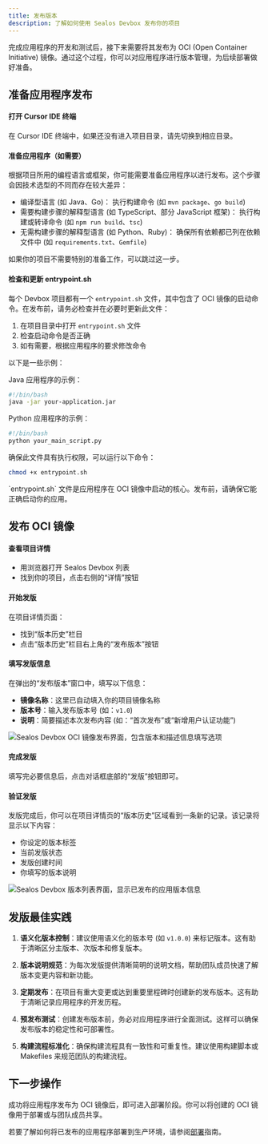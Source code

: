 ```yaml
---
title: 发布版本
description: 了解如何使用 Sealos Devbox 发布你的项目
---
```


完成应用程序的开发和测试后，接下来需要将其发布为 OCI (Open Container Initiative) 镜像。通过这个过程，你可以对应用程序进行版本管理，为后续部署做好准备。

## 准备应用程序发布

<div className='steps [&_h4]:step'>

<h4>打开 Cursor IDE 终端</h4>

在 Cursor IDE 终端中，如果还没有进入项目目录，请先切换到相应目录。

<h4>准备应用程序（如需要）</h4>

根据项目所用的编程语言或框架，你可能需要准备应用程序以进行发布。这个步骤会因技术选型的不同而存在较大差异：

- 编译型语言 (如 Java、Go)：
执行构建命令 (如 `mvn package`、`go build`)
- 需要构建步骤的解释型语言 (如 TypeScript、部分 JavaScript 框架)：
执行构建或转译命令 (如 `npm run build`、`tsc`)
- 无需构建步骤的解释型语言 (如 Python、Ruby)：
确保所有依赖都已列在依赖文件中 (如 `requirements.txt`、`Gemfile`)

如果你的项目不需要特别的准备工作，可以跳过这一步。

<h4>检查和更新 entrypoint.sh</h4>

每个 Devbox 项目都有一个 `entrypoint.sh` 文件，其中包含了 OCI 镜像的启动命令。在发布前，请务必检查并在必要时更新此文件：

1. 在项目目录中打开 `entrypoint.sh` 文件
2. 检查启动命令是否正确
3. 如有需要，根据应用程序的要求修改命令

以下是一些示例：

Java 应用程序的示例：

```bash
#!/bin/bash
java -jar your-application.jar
```

Python 应用程序的示例：

```bash
#!/bin/bash
python your_main_script.py
```

确保此文件具有执行权限，可以运行以下命令：

```bash
chmod +x entrypoint.sh
```

<Callout type="info">
`entrypoint.sh` 文件是应用程序在 OCI 镜像中启动的核心。发布前，请确保它能正确启动你的应用。
</Callout>

</div>

## 发布 OCI 镜像

<div className='steps [&_h4]:step'>

<h4>查看项目详情</h4>

- 用浏览器打开 Sealos Devbox 列表
- 找到你的项目，点击右侧的“详情”按钮

<h4>开始发版</h4>

在项目详情页面：
- 找到“版本历史”栏目
- 点击“版本历史”栏目右上角的“发布版本”按钮

<h4>填写发版信息</h4>

在弹出的“发布版本”窗口中，填写以下信息：
- **镜像名称**：这里已自动填入你的项目镜像名称
- **版本号**：输入发布版本号 (如：`v1.0`)
- **说明**：简要描述本次发布内容 (如：“首次发布”或“新增用户认证功能”)

![Sealos Devbox OCI 镜像发布界面，包含版本和描述信息填写选项](./images/devbox-release-oci-image.zh-cn.png)

<h4>完成发版</h4>

填写完必要信息后，点击对话框底部的“发版”按钮即可。

<h4>验证发版</h4>

发版完成后，你可以在项目详情页的“版本历史”区域看到一条新的记录。该记录将显示以下内容：
- 你设定的版本标签
- 当前发版状态
- 发版创建时间
- 你填写的版本说明

![Sealos Devbox 版本列表界面，显示已发布的应用版本信息](./images/devbox-release-version-lists.zh-cn.png)

</div>

## 发版最佳实践

1. **语义化版本控制**：建议使用语义化的版本号 (如 `v1.0.0`) 来标记版本。这有助于清晰区分主版本、次版本和修复版本。

2. **版本说明规范**：为每次发版提供清晰简明的说明文档，帮助团队成员快速了解版本变更内容和新功能。

3. **定期发布**：在项目有重大变更或达到重要里程碑时创建新的发布版本。这有助于清晰记录应用程序的开发历程。

4. **预发布测试**：创建发布版本前，务必对应用程序进行全面测试。这样可以确保发布版本的稳定性和可部署性。

5. **构建流程标准化**：确保构建流程具有一致性和可重复性。建议使用构建脚本或 Makefiles 来规范团队的构建流程。

## 下一步操作

成功将应用程序发布为 OCI 镜像后，即可进入部署阶段。你可以将创建的 OCI 镜像用于部署或与团队成员共享。

若要了解如何将已发布的应用程序部署到生产环境，请参阅[部署](./deploy)指南。